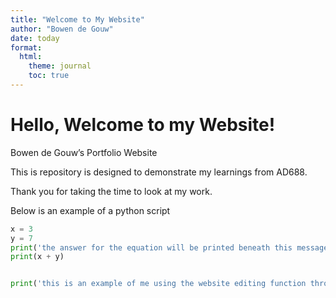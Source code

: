 ```yaml
---
title: "Welcome to My Website"
author: "Bowen de Gouw"
date: today
format:
  html:
    theme: journal
    toc: true
---
```

# Hello, Welcome to my Website!   

Bowen de Gouw's Portfolio Website

This is repository is designed to demonstrate my learnings from AD688. 

Thank you for taking the time to look at my work.

Below is an example of a python script

```python
x = 3
y = 7
print('the answer for the equation will be printed beneath this message')
print(x + y)


print('this is an example of me using the website editing function through an EC2')
```

